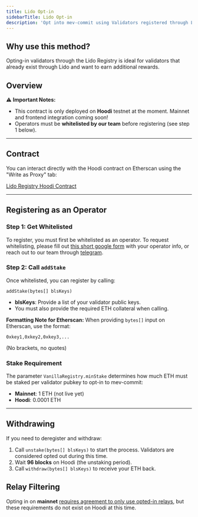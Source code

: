 ```yaml
---
title: Lido Opt-in
sidebarTitle: Lido Opt-in
description: 'Opt into mev-commit using Validators registered through Lido.'
---
```


## Why use this method?

Opting-in validators through the Lido Registry is ideal for validators that already exist through Lido and want to earn additional rewards.

## Overview

⚠️ **Important Notes:**
- This contract is only deployed on **Hoodi** testnet at the moment. Mainnet and frontend integration coming soon!
- Operators must be **whitelisted by our team** before registering (see step 1 below).

---

## Contract

You can interact directly with the Hoodi contract on Etherscan using the "Write as Proxy" tab:


[Lido Registry Hoodi Contract](https://hoodi.etherscan.io/address/0x736fcbDc59b633d8c7DD7fE4F097520A202199cf)


---

## Registering as an Operator

### Step 1: Get Whitelisted
To register, you must first be whitelisted as an operator. To request whitelisting, please fill out [this short google form](https://docs.google.com/forms/d/e/1FAIpQLSfIYZs1l7wqd6jkHHFZA8FQ6vg3T6KF6R_XBZsSGGbzN7q4Hg/viewform) with your operator info, or reach out to our team through [telegram](https://t.me/+-aiQNWqjZRQ1OWJh).
### Step 2: Call `addStake`
Once whitelisted, you can register by calling:

```solidity
addStake(bytes[] blsKeys)
```

- **blsKeys**: Provide a list of your validator public keys.
- You must also provide the required ETH collateral when calling.

**Formatting Note for Etherscan:** When providing `bytes[]` input on Etherscan, use the format:
```
0xkey1,0xkey2,0xkey3,...
```
(No brackets, no quotes)

### Stake Requirement
The parameter `VanillaRegistry.minStake` determines how much ETH must be staked per validator pubkey to opt-in to mev-commit:
- **Mainnet**: 1 ETH (not live yet)
- **Hoodi**: 0.0001 ETH

---

## Withdrawing

If you need to deregister and withdraw:
1. Call `unstake(bytes[] blsKeys)` to start the process. Validators are considered opted out during this time.
2. Wait **96 blocks** on Hoodi (the unstaking period).
3. Call `withdraw(bytes[] blsKeys)` to receive your ETH back.


## Relay Filtering

Opting in on **mainnet** [requires agreement to only use opted-in relays](https://docs.primev.xyz/v1.1.0/get-started/validators/validator-guide#requirements), but these requirements do not exist on Hoodi at this time.
